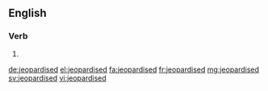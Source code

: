 ==English==

===Verb===
{{head|en}}

# {{en-past of|jeopardise}}

[[de:jeopardised]]
[[el:jeopardised]]
[[fa:jeopardised]]
[[fr:jeopardised]]
[[mg:jeopardised]]
[[sv:jeopardised]]
[[vi:jeopardised]]
